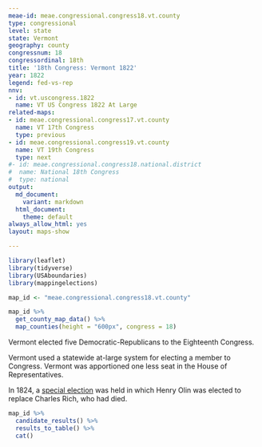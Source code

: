 ```yaml
---
meae-id: meae.congressional.congress18.vt.county
type: congressional
level: state
state: Vermont
geography: county
congressnum: 18
congressordinal: 18th
title: '18th Congress: Vermont 1822'
year: 1822
legend: fed-vs-rep
nnv:
- id: vt.uscongress.1822
  name: VT US Congress 1822 At Large
related-maps:
- id: meae.congressional.congress17.vt.county
  name: VT 17th Congress
  type: previous
- id: meae.congressional.congress19.vt.county
  name: VT 19th Congress
  type: next
#- id: meae.congressional.congress18.national.district
#  name: National 18th Congress
#  type: national
output:
  md_document:
    variant: markdown
  html_document:
    theme: default
always_allow_html: yes
layout: maps-show

---
```


```r
library(leaflet)
library(tidyverse)
library(USAboundaries)
library(mappingelections)

map_id <- "meae.congressional.congress18.vt.county"
```

<div class="map">

```r
map_id %>%
  get_county_map_data() %>%
  map_counties(height = "600px", congress = 18)
```

</div>

Vermont elected five Democratic-Republicans to the Eighteenth Congress.

Vermont used a statewide at-large system for electing a member to Congress. Vermont was apportioned one less seat in the House of Representatives.

In 1824, a [special election](https://elections.lib.tufts.edu/catalog/tufts:vt.uscongress.special.1824) was held in which Henry Olin was elected to replace Charles Rich, who had died. 

<div class="results-table">

```r
map_id %>%
  candidate_results() %>%
  results_to_table() %>%
  cat()
```

</div>
